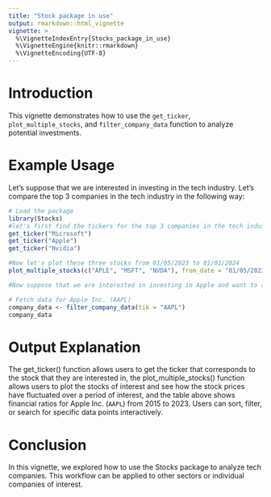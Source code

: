 ```yaml
---
title: "Stock package in use"
output: rmarkdown::html_vignette
vignette: >
  %\VignetteIndexEntry{Stocks_package_in_use}
  %\VignetteEngine{knitr::rmarkdown}
  %\VignetteEncoding{UTF-8}
---
```


# Introduction

This vignette demonstrates how to use the `get_ticker`, `plot_multiple_stocks`, and `filter_company_data` function to analyze potential investments. 

# Example Usage
Let's suppose that we are interested in investing in the tech industry. Let's compare the top 3 companies in the tech  industry in the following way: 

```r
# Load the package
library(Stocks)
#let's first find the tickers for the top 3 companies in the tech industry
get_ticker("Microsoft")
get_ticker("Apple")
get_ticker("Nvidia")

#Now let's plot these three stocks from 01/05/2023 to 01/01/2024
plot_multiple_stocks(c("APLE", "MSFT", "NVDA"), from_date = "01/05/2023", to_date = "01/01/2024")

#Now suppose that we are interested in investing in Apple and want to analyze the financial ratios of Apple over the past few year. We can use the filter_company_data to obtain financial ratios that will allow us to see how Apple has been doing in the past few years

# Fetch data for Apple Inc. (AAPL)
company_data <- filter_company_data(tik = "AAPL")
company_data

```

# Output Explanation
The get_ticker() function allows users to get the ticker that corresponds to the stock that they are interested in, the plot_multiple_stocks() function allows users to plot the stocks of interest and see how the stock prices have fluctuated over a period of interest, and the table above shows financial ratios for Apple Inc. (`AAPL`) from 2015 to 2023. Users can sort, filter, or search for specific data points interactively.

# Conclusion
In this vignette, we explored how to use the Stocks package to analyze tech companies. This workflow can be applied to other sectors or individual companies of interest. 
